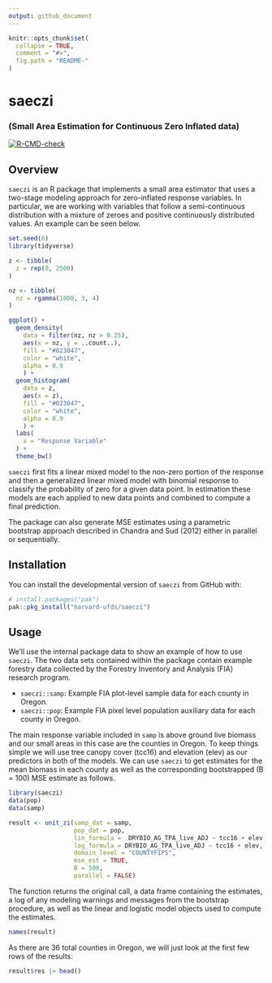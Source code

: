 ```yaml
---
output: github_document
---
```


<!-- README.md is generated from README.Rmd. Please edit that file -->

```r
knitr::opts_chunk$set(
  collapse = TRUE,
  comment = "#>",
  fig.path = "README-"
)
```

# saeczi
### (Small Area Estimation for Continuous Zero Inflated data)

 <!-- badges: start -->
  [![R-CMD-check](https://github.com/harvard-ufds/saeczi/actions/workflows/R-CMD-check.yaml/badge.svg)](https://github.com/harvard-ufds/saeczi/actions/workflows/R-CMD-check.yaml)
  <!-- badges: end -->

## Overview

`saeczi` is an R package that implements a small area estimator that uses a two-stage modeling approach for zero-inflated response variables. In particular, we are working with variables that follow a semi-continuous distribution with a mixture of zeroes and positive continuously distributed values. An example can be seen below.

```r
set.seed(6)
library(tidyverse)

z <- tibble(
  z = rep(0, 2500)
)

nz <- tibble(
  nz = rgamma(1000, 3, 4)
)

ggplot() +
  geom_density(
    data = filter(nz, nz > 0.25),
    aes(x = nz, y = ..count..),
    fill = "#023047",
    color = "white",
    alpha = 0.9
    ) +
  geom_histogram(
    data = z,
    aes(x = z),
    fill = "#023047",
    color = "white",
    alpha = 0.9
    ) +
  labs(
    x = "Response Variable"
  ) +
  theme_bw()
```

`saeczi` first fits a linear mixed model to the non-zero portion of the response and then a generalized linear mixed model with binomial response to classify the probability of zero for a given data point. In estimation these models are each applied to new data points and combined to compute a final prediction. 

The package can also generate MSE estimates using a parametric bootstrap approach described in Chandra and Sud (2012) either in parallel or sequentially.

## Installation

You can install the developmental version of `saeczi` from GitHub with:

```r
# install.packages("pak")
pak::pkg_install("harvard-ufds/saeczi")
```

## Usage

We'll use the internal package data to show an example of how to use `saeczi`. The two data sets contained within the package contain example forestry data collected by the Forestry Inventory and Analysis (FIA) research program. 

- `saeczi::samp`: Example FIA plot-level sample data for each county in Oregon.
- `saeczi::pop`: Example FIA pixel level population auxiliary data for each county in Oregon.

The main response variable included in `samp` is above ground live biomass and our small areas in this case are the counties in Oregon. To keep things simple we will use tree canopy cover (tcc16) and elevation (elev) as our predictors in both of the models. We can use `saeczi` to get estimates for the mean biomass in each county as well as the corresponding bootstrapped (B = 100) MSE estimate as follows.

```r
library(saeczi)
data(pop)
data(samp)

result <- unit_zi(samp_dat = samp,
                  pop_dat = pop, 
                  lin_formula =  DRYBIO_AG_TPA_live_ADJ ~ tcc16 + elev,
                  log_formula = DRYBIO_AG_TPA_live_ADJ ~ tcc16 + elev,
                  domain_level = "COUNTYFIPS",
                  mse_est = TRUE,
                  B = 500,
                  parallel = FALSE)
```


The function returns the original call, a data frame containing the estimates, a log of any modeling warnings and messages from the bootstrap procedure, as well as the linear and logistic model objects used to compute the estimates.

```r
names(result)
```

As there are 36 total counties in Oregon, we will just look at the first few rows of the results:

```r
result$res |> head()
```


